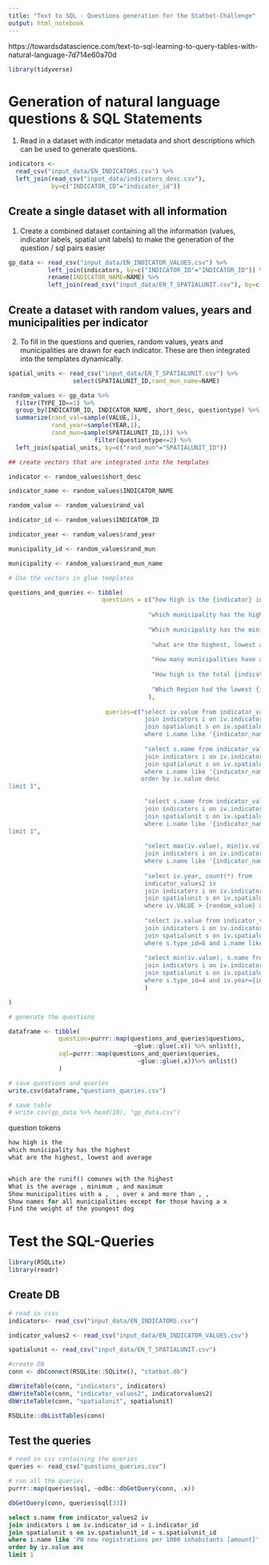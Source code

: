```yaml
---
title: "Text to SQL - Questions generation for the Statbot-Challenge"
output: html_notebook
---
```

https://towardsdatascience.com/text-to-sql-learning-to-query-tables-with-natural-language-7d714e60a70d

```r
library(tidyverse)
```

# Generation of natural language questions & SQL Statements

1. Read in a dataset with indicator metadata and short descriptions which can be used to generate questions.

```r
indicators <-
  read_csv("input_data/EN_INDICATORS.csv") %>%
  left_join(read_csv("input_data/indicators_desc.csv"),
            by=c("INDICATOR_ID"="indicator_id"))
```
## Create a single dataset with all information

1. Create a combined dataset containing all the information (values, indicator labels, spatial unit labels)  to make the generation of the question / sql pairs easier 

```r
gp_data <- read_csv("input_data/EN_INDICATOR_VALUES.csv") %>% 
           left_join(indicators, by=c("INDICATOR_ID"="INDICATOR_ID")) %>% 
           rename(INDICATOR_NAME=NAME) %>% 
           left_join(read_csv("input_data/EN_T_SPATIALUNIT.csv"), by=c("SPATIALUNIT_ID"="SPATIALUNIT_ID")) %>%rename(UNIT_NAME=NAME) 
```
## Create a dataset with random values, years and municipalities per indicator

2. To fill in the questions and queries, random values, years and municipalities are drawn for each indicator. These are then integrated into the templates dynamically.

```r

spatial_units <- read_csv("input_data/EN_T_SPATIALUNIT.csv") %>% 
                  select(SPATIALUNIT_ID,rand_mun_name=NAME)

random_values <- gp_data %>% 
  filter(TYPE_ID==1) %>% 
  group_by(INDICATOR_ID, INDICATOR_NAME, short_desc, questiontype) %>% 
  summarize(rand_val=sample(VALUE,1), 
            rand_year=sample(YEAR,1),
            rand_mun=sample(SPATIALUNIT_ID,1)) %>% 
                        filter(questiontype<=2) %>% 
  left_join(spatial_units, by=c("rand_mun"="SPATIALUNIT_ID"))

## create vectors that are integrated into the templates

indicator <- random_values$short_desc

indicator_name <- random_values$INDICATOR_NAME

random_value <- random_values$rand_val

indicator_id <- random_values$INDICATOR_ID

indicator_year <- random_values$rand_year

municipality_id <- random_values$rand_mun

municipality <- random_values$rand_mun_name

# Use the vectors in glue templates

questions_and_queries <- tibble(
                          questions = c("how high is the {indicator} in {municipality}?", 
                                        
                                       "which municipality has the highest {indicator}?",
                                       
                                       "Which municipality has the minimum {indicator}?",
                                       
                                        "what are the highest, lowest and average {indicator}?",
                                       
                                        "How many municipalities have a {indicator} higher than {random_value} per year?",
                                       
                                        "How high is the total {indicator} in the Canton Zurich?",
                                       
                                        "Which Region had the lowest {indicator} in the year {indicator_year}?"
                                       ),
                         
                           queries=c("select iv.value from indicator_values2 iv
                                      join indicators i on iv.indicator_id = i.indicator_id
                                      join spatialunit s on iv.spatialunit_id = s.spatialunit_id
                                      where i.name like '{indicator_name}' and s.name like '{municipality}'", 
                                     
                                      "select s.name from indicator_values2 iv
                                      join indicators i on iv.indicator_id = i.indicator_id
                                      join spatialunit s on iv.spatialunit_id = s.spatialunit_id
                                      where i.name like '{indicator_name}'
                                     order by iv.value desc
limit 1",
                                     
                                      "select s.name from indicator_values2 iv
                                      join indicators i on iv.indicator_id = i.indicator_id
                                      join spatialunit s on iv.spatialunit_id = s.spatialunit_id
                                      where i.name like '{indicator_name}' order by iv.value asc
limit 1",
                                     
                                      "select max(iv.value), min(iv.value), avg(iv.value) from indicator_values2 iv
                                      join indicators i on iv.indicator_id = i.indicator_id
                                      where i.name like '{indicator_name}'",
                                     
                                      "select iv.year, count(*) from
                                      indicator_values2 iv
                                      join indicators i on iv.indicator_id = i.indicator_id
                                      join spatialunit s on iv.spatialunit_id = s.spatialunit_id
                                      where iv.VALUE > {random_value} and s.type_id = 1 and i.name like '{indicator_name}' group by iv.year",
                                     
                                      "select iv.value from indicator_values2 iv
                                      join indicators i on iv.indicator_id = i.indicator_id
                                      join spatialunit s on iv.spatialunit_id = s.spatialunit_id
                                      where s.type_id=8 and i.name like '{indicator_name}'",
                                     
                                      "select min(iv.value), s.name from indicator_values2 iv
                                      join indicators i on iv.indicator_id = i.indicator_id
                                      join spatialunit s on iv.spatialunit_id = s.spatialunit_id
                                      where s.type_id=4 and iv.year={indicator_year} and i.name like '{indicator_name}'"
                                      )

)

# generate the questions

dataframe <- tibble(
              question=purrr::map(questions_and_queries$questions, 
                                   ~glue::glue(.x)) %>% unlist(),
              sql=purrr::map(questions_and_queries$queries, 
                                    ~glue::glue(.x))%>% unlist()
              )

# save questions and queries
write.csv(dataframe,"questions_queries.csv")

# save table
# write.csv(gp_data %>% head(10), "gp_data.csv")

```


question tokens
```r
how high is the 
which municipality has the highest 
what are the highest, lowest and average 


which are the runif() comunes with the highest 
What is the average , minimum , and maximum 
Show municipalities with a ,  , over x and more than , , 
Show names for all municipalities except for those having a x 
Find the weight of the youngest dog
```

# Test the SQL-Queries

```r
library(RSQLite)
library(readr)
```

## Create DB
```r
# read in csvs
indicators<- read_csv("input_data/EN_INDICATORS.csv") 

indicator_values2 <- read_csv("input_data/EN_INDICATOR_VALUES.csv") 

spatialunit <- read_csv("input_data/EN_T_SPATIALUNIT.csv")

#create DB
conn <- dbConnect(RSQLite::SQLite(), "statbot.db")

dbWriteTable(conn, "indicators", indicators)
dbWriteTable(conn, "indicator_values2", indicatorvalues2)
dbWriteTable(conn, "spatialunit", spatialunit)

RSQLite::dbListTables(conn)
```

## Test the queries
```r
# read in csv containing the queries
queries <- read_csv("questions_queries.csv") 

# run all the queries
purrr::map(queries$sql, ~odbc::dbGetQuery(conn, .x))

dbGetQuery(conn, queries$sql[33])

```

```sql
select s.name from indicator_values2 iv
join indicators i on iv.indicator_id = i.indicator_id
join spatialunit s on iv.spatialunit_id = s.spatialunit_id
where i.name like 'PW new registrations per 1000 inhabitants [amount]' 
order by iv.value asc
limit 1
```



